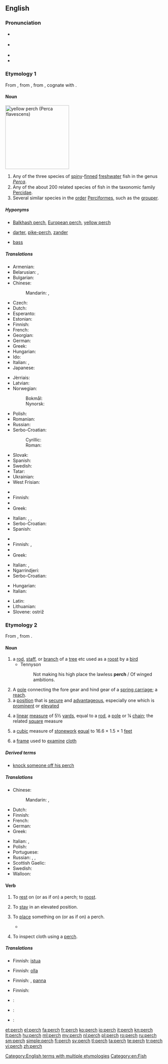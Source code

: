 ==English==

===Pronunciation===
* {{a|UK}} {{IPA|/pɜːtʃ/}}
* {{a|US}} {{IPA|/pɝtʃ/}}
* {{audio|en-us-perch.ogg|Audio (US)}}
* {{rhymes|ɜː(r)tʃ}}

===Etymology 1===
From {{etyl|fr|en}} {{term|perche|lang=fr}}, from {{etyl|la|en}} {{term|perca|lang=la}}, from {{etyl|grc|en}} {{term|πέρκη||perch|tr=perkē|lang=grc}}, cognate with {{term|περκνός||dark-spotted|tr=perknos|lang=grc}}.

====Noun====
[[Image:YellowPerch.jpg|right|thumb|200px|yellow perch (''Perca flavescens'')]]
{{en-noun|es|pl2=perch}}

# Any of the three species of [[spiny]]-[[fin|finned]] [[freshwater]] fish in the genus ''[[Perca]]''.
# Any of the about 200 related species of fish in the taxonomic family [[Percidae]].
# Several similar species in the [[order]] [[Perciformes]], such as the [[grouper]].

=====Hyponyms=====
* {{sense|fish in genus ''Perca''}} [[Balkhash perch]], [[European perch]], [[yellow perch]]
* {{sense|fish in family Percidae}} [[darter]], [[pike-perch]], [[zander]]
* {{sense|fish in order Perciformes}} [[bass]]

=====Translations=====
{{trans-top|fish of the genus ''Perca''}}
* Armenian: {{t-|hy|պերկես|sc=Armn}}
* Belarusian: {{t-|be|акунь|m|tr=akúnʹ|sc=Cyrl}}, {{t-|be|вокунь|m|tr=vókunʹ|sc=Cyrl}}
* Bulgarian: {{t+|bg|костур|m|tr=kóstur}}
* Chinese:
*: Mandarin: {{t|cmn|鱸魚|sc=Hani}}, {{t|cmn|鲈鱼|tr=lúyú|sc=Hani}}
* Czech: {{t+|cs|okoun|m}}
* Dutch: {{t+|nl|baars|m}}
* Esperanto: {{t-|eo|perko}}
* Estonian: {{t+|et|ahven}}
* Finnish: {{t+|fi|ahven}}
* French: {{t+|fr|perche|f}}
* Georgian: {{t-|ka|ქორჭილა|tr=k'orčila|sc=Geor}}
* German: {{t+|de|Barsch|m}}
* Greek: {{t+|el|πέρκα|f|tr=pérka}}
* Hungarian: {{t+|hu|sügér}}
* Ido: {{t+|io|perko}}
* Italian: {{t-|it|pesce persico|m}},  {{t+|it|perca}}
* Japanese: {{t-|ja|ペルカ|tr=peruka|sc=Jpan}}
{{trans-mid}}
* Jèrriais: {{tø|roa-jer|pèrche|f}}
* Latvian: {{t+|lv|asaris|m}}
* Norwegian:
*: Bokmål: {{t+|no|abbor}}
*: Nynorsk: {{t-|nn|åbor}}
* Polish: {{t+|pl|okoń|m}}
* Romanian: {{t-|ro|biban|m}}
* Russian: {{t+|ru|окунь|m|tr=ókunʹ}}
* Serbo-Croatian:
*: Cyrillic: {{t-|sh|гргеч|m}}
*: Roman: {{t-|sh|grgeč|m}}
* Slovak: {{t-|sk|okúň|m}}
* Spanish: {{t-|es|perca|f}}
* Swedish: {{t+|sv|abborre|c}}
* Tatar: {{t+|tt|алабуга|tr=alabuga|sc=Cyrl}}
* Ukrainian: {{t+|uk|окунь|m|tr=ókunʹ|sc=Cyrl}}
* West Frisian: {{t-|fy|bears|c}}
{{trans-bottom}}

{{trans-top|fish in the taxonomic family ''Percidae''}}
* {{trreq|hy}}
* Finnish: {{t+|fi|ahven}}
* {{trreq|ka}}
* Greek: {{t+|el|πέρκα|f|tr=pérka}}
{{trans-mid}}
* Italian: {{t-|it|luccioperca}},  {{t+|it|sandra}},  {{t+|it|luccio}}
* Serbo-Croatian: {{t-|sh|grgeči|m-p}}
* Spanish: {{t-|es|perca|f}}
{{trans-bottom}}

{{trans-top|fish in the taxonomic order ''Perciformes''}}
* {{trreq|hy}}
* Finnish: {{t-|fi|ahvenkala}}, {{t+|fi|ahven}}
* {{trreq|ka}}
* Greek: {{t+|el|πέρκα|f|tr=pérka}}
{{trans-mid}}
* Italian: {{t-|it|spigola}},  {{t+|it|branzino}}
* Ngarrindjeri: {{tø|nay|pillulkie}}
* Serbo-Croatian: {{t-|sh|grgečke|f-p}}
{{trans-bottom}}

{{checktrans-top}}
* Hungarian: {{t+|hu|sügér}}
* Italian: {{t-|it|pesce persico}}
{{trans-mid}}
* Latin: {{t-|la|perca}}
* Lithuanian: {{t-|lt|ešerys|m}}
* Slovene: ostriž {{m}}
{{trans-bottom}}

===Etymology 2===
From {{etyl|fr|en}} {{term|perche|lang=fr}}, from {{etyl|la|en}} {{term|pertica||staff”, “long pole”, “measuring rod|lang=la}}.

====Noun====
{{en-noun|es|pl2=perch}}

# a [[rod]], [[staff]], or [[branch]] of a [[tree]] etc used as a [[roost]] by a [[bird]]
#* Tennyson
#*: Not making his high place the lawless '''perch''' / Of winged ambitions.
# A [[pole]] connecting the fore gear and hind gear of a [[spring carriage]]; a [[reach]].
# a [[position]] that is [[secure]] and [[advantageous]], especially one which is [[prominent]] or [[elevated]]
# {{context|dated|lang=en}} a [[linear]] [[measure]] of 5½ [[yard]]s, equal to a [[rod]], a [[pole]] or ¼ [[chain]]; the related [[square]] measure
# a [[cubic]] measure of [[stonework]] [[equal]] to 16.6 × 1.5 × 1 [[feet]]
# {{context|textiles|lang=en}} a [[frame]] used to [[examine]] [[cloth]]

=====Derived terms=====
* [[knock someone off his perch]]

=====Translations=====
{{trans-top|rod used by bird}}
* Chinese:
*: Mandarin: {{t|cmn|棲息|sc=Hani}}, {{t|cmn|栖息|tr=qīxī|sc=Hani}}
* Dutch: {{t+|nl|stok|m}}
* Finnish: {{t+|fi|orsi}}
* French: {{t+|fr|perchoir|m}}
* German: {{t-|de|Hühnerstange|f}}
* Greek: {{t+|el|κούρνια|f|tr=koúrnia}}
{{trans-mid}}
* Italian: {{t+|it|pertica|f}},  {{t-|it|trespolo|m}}
* Polish: {{t+|pl|grzęda|f}}
* Portuguese: {{t+|pt|poleiro}}
* Russian: {{t-|ru|насе́ст|m|sc=Cyrl|tr=nasést}}, {{t+|ru|жердь|f|tr=žerdʹ|sc=Cyrl}}, {{t+|ru|жёрдочка|f|tr=žórdočka|sc=Cyrl}}
* Scottish Gaelic: {{t-|gd|spiris|f}}
* Swedish: {{t-|sv|sittpinne|c}}
* Walloon: {{t+|wa|djok|m}}
{{trans-bottom}}

====Verb====
{{en-verb|perch|es}}

# {{context|intransitive|lang=en}} To [[rest]] on (or as if on) a perch; to [[roost]].
# {{context|intransitive|lang=en}} To [[stay]] in an elevated position.
# {{context|transitive|lang=en}} To [[place]] something on (or as if on) a perch.
#*{{quote-news
|year=2012
|date=September 7
|author=Dominic Fifield
|title=England start World Cup campaign with five-goal romp against Moldova
|work=The Guardian
|url=http://www.guardian.co.uk/football/2012/sep/07/moldova-england-match-report
|page=
|passage=The most obvious beneficiary of the visitors' superiority was Frank Lampard. By the end of the night he was '''perched''' 13th in the list of England's most prolific goalscorers, having leapfrogged Sir Geoff Hurst to score his 24th and 25th international goals. No other player has managed more than the Chelsea midfielder's 11 in World Cup qualification ties, with this a display to roll back the years. }}
# {{context|transitive|intransitive|textiles|lang=en}} To inspect cloth using a [[perch#Noun|perch]].

=====Translations=====
{{trans-top|to rest on a perch}}
* Finnish: [[istua#Finnish|istua]] {{t+|fi|orsi|alt=orrella}}
{{trans-mid}}
{{trans-bottom}}

{{trans-top|to stay in an elevated position}}
* Finnish: [[olla#Finnish|olla]] {{t+|fi|korkea|alt=korkealla}}
{{trans-mid}}
{{trans-bottom}}

{{trans-top|to place something on a perch}}
* Finnish: {{t+|fi|ripustaa}}, [[panna#Finnish|panna]] {{t+|fi|orsi|alt=orrelle}}
{{trans-mid}}
{{trans-bottom}}

{{trans-top|to inspect cloth using a perch}}
* Finnish: {{t+|fi|tarkastaa}}
{{trans-mid}}
{{trans-bottom}}

{{checktrans-top}}
* {{ttbc|el}}: {{t+|el|κουρνιάζω|tr=kourniázo}}
{{trans-mid}}
* {{ttbc|it}}: {{t+|it|appollaiarsi}}
* {{ttbc|roa-jer}}: {{tø|roa-jer|jutchi}}
{{trans-bottom}}

[[Category:English terms with multiple etymologies]]
[[Category:en:Fish]]

[[et:perch]]
[[el:perch]]
[[fa:perch]]
[[fr:perch]]
[[ko:perch]]
[[io:perch]]
[[it:perch]]
[[kn:perch]]
[[lt:perch]]
[[hu:perch]]
[[ml:perch]]
[[my:perch]]
[[nl:perch]]
[[pl:perch]]
[[ro:perch]]
[[ru:perch]]
[[sm:perch]]
[[simple:perch]]
[[fi:perch]]
[[sv:perch]]
[[tl:perch]]
[[ta:perch]]
[[te:perch]]
[[tr:perch]]
[[vi:perch]]
[[zh:perch]]